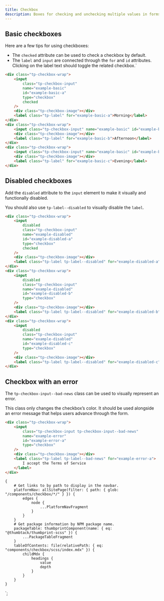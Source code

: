 ```yaml
---
title: Checkbox
description: Boxes for checking and unchecking multiple values in forms.
---
```



<ComponentHeader data={props.data} />

## Basic checkboxes

Here are a few tips for using checkboxes:

-   The `checked` attribute can be used to check a checkbox by default.
-   The `label` and `input` are connected through the `for` and `id` attributes. Clicking on the label text should toggle the related checkbox.`

```html
<div class="tp-checkbox-wrap">
    <input
        class="tp-checkbox-input"
        name="example-basic"
        id="example-basic-a"
        type="checkbox"
        checked
    />
    <div class="tp-checkbox-image"></div>
    <label class="tp-label" for="example-basic-a">Morning</label>
</div>
<div class="tp-checkbox-wrap">
    <input class="tp-checkbox-input" name="example-basic" id="example-basic-b" type="checkbox" />
    <div class="tp-checkbox-image"></div>
    <label class="tp-label" for="example-basic-b">Afternoon</label>
</div>
<div class="tp-checkbox-wrap">
    <input class="tp-checkbox-input" name="example-basic" id="example-basic-c" type="checkbox" />
    <div class="tp-checkbox-image"></div>
    <label class="tp-label" for="example-basic-c">Evening</label>
</div>
```

## Disabled checkboxes

Add the `disabled` attribute to the `input` element to make it visually and functionally disabled.

You should also use `tp-label--disabled` to visually disable the `label`.

```html
<div class="tp-checkbox-wrap">
    <input
        disabled
        class="tp-checkbox-input"
        name="example-disabled"
        id="example-disabled-a"
        type="checkbox"
        checked
    />
    <div class="tp-checkbox-image"></div>
    <label class="tp-label tp-label--disabled" for="example-disabled-a">Morning</label>
</div>
<div class="tp-checkbox-wrap">
    <input
        disabled
        class="tp-checkbox-input"
        name="example-disabled"
        id="example-disabled-b"
        type="checkbox"
    />
    <div class="tp-checkbox-image"></div>
    <label class="tp-label tp-label--disabled" for="example-disabled-b">Afternoon</label>
</div>
<div class="tp-checkbox-wrap">
    <input
        disabled
        class="tp-checkbox-input"
        name="example-disabled"
        id="example-disabled-c"
        type="checkbox"
    />
    <div class="tp-checkbox-image"></div>
    <label class="tp-label tp-label--disabled" for="example-disabled-c">Evening</label>
</div>
```

## Checkbox with an error

The `tp-checkbox-input--bad-news` class can be used to visually represent an error.

This class only changes the checkbox’s color. It should be used alongside an error message that helps users advance through the form.

```html
<div class="tp-checkbox-wrap">
    <input
        class="tp-checkbox-input tp-checkbox-input--bad-news"
        name="example-error"
        id="example-error-a"
        type="checkbox"
    />
    <div class="tp-checkbox-image"></div>
    <label class="tp-label tp-label--bad-news" for="example-error-a">
        I accept the Terms of Service
    </label>
</div>
```

<ComponentFooter data={props.data} />

    {
        # Get links to by path to display in the navbar.
        platformNav: allSitePage(filter: { path: { glob: "/components/checkbox/*/" } }) {
            edges {
                node {
                    ...PlatformNavFragment
                }
            }
        }
        # Get package information by NPM package name.
        packageTable: thumbprintComponent(name: { eq: "@thumbtack/thumbprint-scss" }) {
            ...PackageTableFragment
        }
        tableOfContents: file(relativePath: { eq: "components/checkbox/scss/index.mdx" }) {
            childMdx {
                headings {
                    value
                    depth
                }
            }
        }
    }
`;
